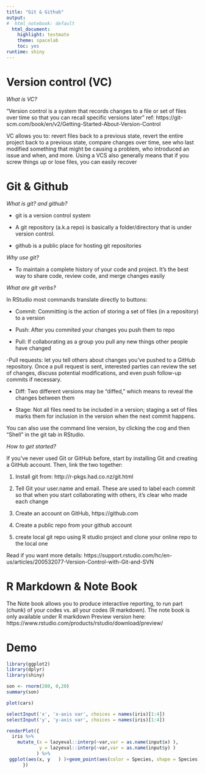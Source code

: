 ```yaml
---
title: "Git & Github"
output: 
#  html_notebook: default
  html_document: 
    highlight: textmate
    theme: spacelab
    toc: yes
runtime: shiny 
---
```




#  Version control (VC)
*What is VC?*

"Version control is a system  that records changes to a file or set of files over time so that you can recall specific versions later" ref: https://git-scm.com/book/en/v2/Getting-Started-About-Version-Control

VC allows you to: revert files back to a previous state, revert the entire project back to a previous state, compare changes over time, see who last modified something that might be causing a problem, who introduced an issue and when, and more. Using a VCS also generally means that if you screw things up or lose files, you can easily recover


# Git & Github
*What is git? and github?*

- git is a version control system

- A git repository (a.k.a repo) is basically a folder/directory that is
under version control.

- github is a public place for hosting git repositories

*Why use git?*

- To maintain a complete history of your code and project.
It's the best way to share code, review code, and merge changes
easily

*What are git verbs?*

In RStudio most commands translate directly to buttons:

- Commit: Committing is the action of storing a set of files (in a repository) to a version

- Push: After you commited your changes you push them to repo

- Pull: If collaborating as a group you pull any new things other people have changed

-Pull requests: let you tell others about changes you've pushed to a GitHub repository. Once a pull request is sent, interested parties can review the set of changes, discuss potential modifications, and even push follow-up commits if necessary.

- Diff: Two different versions may be “diffed,” which means to reveal the changes between them

- Stage: Not all files need to be included in a version; staging a set of files marks them for inclusion in the version when the next commit happens. 

You can also use the command line version, by clicking the cog and then “Shell” in the git tab in RStudio.

*How to get started?*

If you’ve never used Git or GitHub before, start by installing Git and creating a GitHub account. Then, link the two together:

 1. Install git from: http://r-pkgs.had.co.nz/git.html

 2. Tell Git your user.name and email. These are used to label each commit so that when you start collaborating with others, it’s clear who made each change
 
 3. Create an account on GitHub, https://github.com
 
 4. Create a public repo from your github account
 
 5. create local git repo using R studio project and clone your online repo to the local one 

Read if you want more details: https://support.rstudio.com/hc/en-us/articles/200532077-Version-Control-with-Git-and-SVN


# R Markdown & Note Book
The Note book allows you to produce interactive reporting, to run part (chunk) of your codes vs. all your codes (R markdown). The note book is only available under R markdown Preview version here:
https://www.rstudio.com/products/rstudio/download/preview/



# Demo

```r
library(ggplot2)
library(dplyr)
library(shiny)
```

```r
son <- rnorm(200, 0,20)
summary(son)
```


```r

plot(cars)
```

```r
selectInput('x', 'x-axis var', choices = names(iris)[1:4])
selectInput('y', 'y-axis var', choices = names(iris)[1:4])

```


 
```r
renderPlot({
  iris %>%
    mutate_(x = lazyeval::interp(~var,var = as.name(input$x) ),
            y = lazyeval::interp(~var,var = as.name(input$y) )
           ) %>%
 ggplot(aes(x, y   ) )+geom_point(aes(color = Species, shape = Species),size = 4)#+xlab('')+ylab('')
      })
```

